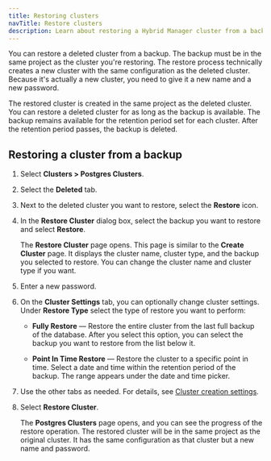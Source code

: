 ```yaml
---
title: Restoring clusters
navTitle: Restore clusters
description: Learn about restoring a Hybrid Manager cluster from a backup.
---
```


You can restore a deleted cluster from a backup. The backup must be in the same project as the cluster you're restoring. The restore process technically creates a new cluster with the same configuration as the deleted cluster. Because it's actually a new cluster, you need to give it a new name and a new password.

The restored cluster is created in the same project as the deleted cluster. You can restore a deleted cluster for as long as the backup is available. The backup remains available for the retention period set for each cluster. After the retention period passes, the backup is deleted.

## Restoring a cluster from a backup

1.  Select **Clusters > Postgres Clusters**.

2.  Select the **Deleted** tab.

3.  Next to the deleted cluster you want to restore, select the **Restore** icon. 

4.  In the **Restore Cluster** dialog box, select the backup you want to restore and select **Restore**.

    The **Restore Cluster** page opens. This page is similar to the **Create Cluster** page. It displays the cluster name, cluster type, and the backup you selected to restore. You can change the cluster name and cluster type if you want.

5.  Enter a new password.

6.  On the **Cluster Settings** tab, you can optionally change cluster settings. Under **Restore Type** select the type of restore you want to perform:

    -   **Fully Restore** — Restore the entire cluster from the last full backup of the database. After you select this option, you can select the backup you want to restore from the list below it.

    -   **Point In Time Restore** — Restore the cluster to a specific point in time. Select a date and time within the retention period of the backup. The range appears under the date and time picker.

7.  Use the other tabs as needed. For details, see [Cluster creation settings](../create-clusters/cluster-settings.mdx).

8.  Select **Restore Cluster**. 

    The **Postgres Clusters** page opens, and you can see the progress of the restore operation. The restored cluster will be in the same project as the original cluster. It has the same configuration as that cluster but a new name and password.
